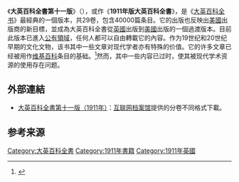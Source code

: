 {{Expand language|en}}{{Infobox book
| name = ''Encyclopædia Britannica'' Eleventh Edition
| series = 
| image = Encyclopaedia Britannica 1911.svg
| author = 
| chinese_name = 大英百科全书第十一版
| illustrator = 
| cover_artist = 
| country = {{USA}}
| language = [[英式英语|英式英语]]
| subject = General
| publisher = [[Horace_Everett_Hooper|Horace Everett Hooper]]
| pub_date = 1910-11
| media_type = 印刷版或电子版
| pages = 
| awards = 
| isbn = 
| oclc = 
| dewey = 
| congress = 
| preceded_by = 《[[大英百科全书第十版|大英百科全书第十版]]》
| followed_by = 《[[大英百科全书第十二版|大英百科全书第十二版]]》
| set_in = 
| image_size = 300px
| english_pub_date = 
| published = 
| alt = The Encyclopædia Britannica, a dictionary of arts, science, literature and general information, eleventh edition.
| isbn_note = 
| wikisource = 1911 Encyclopædia Britannica
| caption = 大英百科全书第十一版
}}

《'''大英百科全書第十一版'''》（{{lang-en|''Encyclopædia Britannica'' Eleventh Edition}}），或作《'''1911年版大英百科全書'''》，是《[[大英百科全书|大英百科全书]]》最經典的一個版本，共29卷，包含40000篇条目。它的出版也反映出[[美國|美國]]出版商的新目標，並成為大英百科全書從[[英國|英國]]出版到[[美國|美國]]出版的一個過渡版本。目前此版本已進入[[公有領域|公有領域]]，任何人都可以自由轉載它的內容。作为19世纪和20世纪早期的文化文物，该书其中一些文章对现代学者亦有特殊的价值。它的许多文章已经被用作[[维基百科|维基百科]]条目的基础。<ref>{{cite book|last1=Boyles|first1=Denis|title=Everything Explained That Is Explainable: On the Creation of the Encyclopaedia Britannica's Celebrated Eleventh Edition, 1910–1911|date=2016|publisher=Knopf|isbn=9780307269171|pages=xi–x}}</ref>然而，其中一些内容已过时，使其被现代学术资源的使用存在问题。

==外部連結==
* {{En icon}}[http://www.archive.org/details/EncyclopaediaBritannica1911HQDJVU 大英百科全書第十一版（1911年）]：[[互联网档案馆|互联网档案馆]]提供的分卷不同格式下載。

{{Wikisourcelang|en|1911 Encyclopædia Britannica|大英百科全书第十一版}}

== 参考来源 ==
[[Category:大英百科全書|Category:大英百科全書]]
[[Category:1911年書籍|Category:1911年書籍]]
[[Category:1911年英國|Category:1911年英國]]